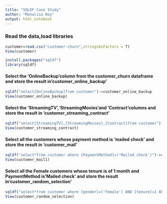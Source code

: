 ```yaml
---
title: "SQLDF Case Study"
author: "Monalisa Roy"
output: html_notebook
---
```



### Read the data,load libraries
```r
customer=read.csv("customer-churn",stringsAsFactors = T)
View(customer)

install.packages("sqldf")
library(sqldf)
```



#### Select the 'OnlineBackup'column from the customer_churn dataframe and store the result in'customer_online_backup'
```r
sqldf("select[OnlineBackup]from customer")->customer_online_backup
View(customer_online_backup)
```



#### Select the 'StreamingTV','StreamingMovies'and 'Contract'columns and store the result in 'customer_streaming_contract'
```r
sqldf("select[StreamingTV],[StreamingMovies],[Contract]from customer")->customer_streaming_contract
View(customer_streaming_contract)
```



#### Select all the customers whose payment method is 'mailed check' and store the result in 'customer_mail'
```r
sqldf("select*from customer where [PaymentMethod]=('Mailed check')")->customer_mail1
View(customer_mail1)
```




#### Select all the Female customers whose tenure is of 1 month and PaymentMethod is'Mailed check' and store the result in'customer_random_selection'
```r
sqldf("select*from customer where [gender]=('Female') AND [tenure]=1 AND [PaymentMethod]=('Mailed check')")->customer_random_selection
View(customer_random_selection)
```






